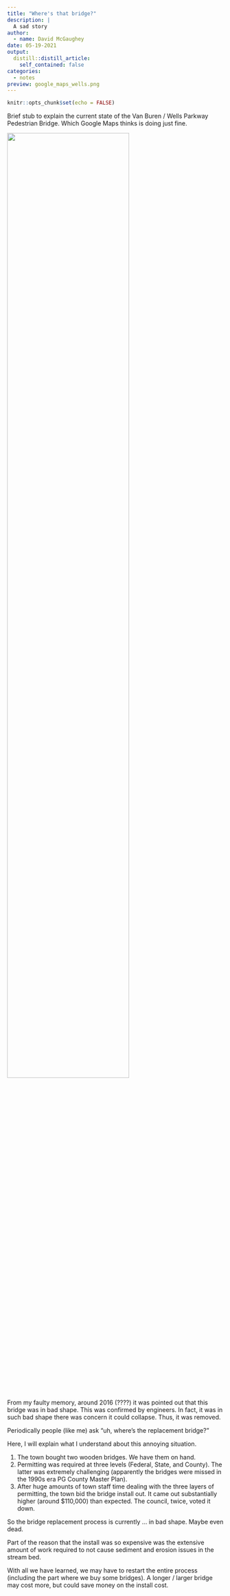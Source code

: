 ```yaml
---
title: "Where's that bridge?"
description: |
  A sad story
author:
  - name: David McGaughey
date: 05-19-2021
output:
  distill::distill_article:
    self_contained: false
categories:
  - notes
preview: google_maps_wells.png
---
```



```r
knitr::opts_chunk$set(echo = FALSE)
```

Brief stub to explain the current state of the Van Buren / Wells Parkway Pedestrian Bridge. Which Google Maps thinks is doing just fine.

![](google_maps_wells.png){width=75%}

From my faulty memory, around 2016 (????) it was pointed out that this bridge was in bad shape. This was confirmed by engineers. In fact, it was in such bad shape there was concern it could collapse. Thus, it was removed.

Periodically people (like me) ask "uh, where's the replacement bridge?" 

Here, I will explain what I understand about this annoying situation.

1. The town bought two wooden bridges. We have them on hand.
2. Permitting was required at three levels (Federal, State, and County). The latter was extremely challenging (apparently the bridges were missed in the 1990s era PG County Master Plan).
3. After huge amounts of town staff time dealing with the three layers of permitting, the town bid the bridge install out. It came out substantially higher (around $110,000) than expected. The council, twice, voted it down. 

So the bridge replacement process is currently ... in bad shape. Maybe even dead. 

Part of the reason that the install was so expensive was the extensive amount of work required to not cause sediment and erosion issues in the stream bed. 

With all we have learned, we may have to restart the entire process (including the part where we buy some bridges). A longer / larger bridge may cost more, but could save money on the install cost.





